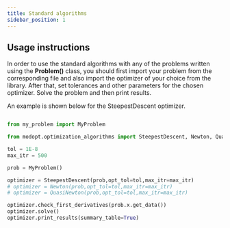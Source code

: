 ```yaml
---
title: Standard algorithms
sidebar_position: 1
---
```


<!-- Currently, modOpt has a fully transparent library of optimization algorithms 
implemented for different types of optimization problems.
The following are the algorithms implemented:

### 1. Steepest-Descent
The implementation can be found 
**[here](https://github.com/LSDOlab/modopt/blob/main/modopt/core/optimization_algorithms/steepest_descent.py)**.

### 2. Newton
The implementation can be found 
**[here](https://github.com/LSDOlab/modopt/blob/main/modopt/core/optimization_algorithms/newton.py)**.


### 3. Quasi-Newton
The implementation can be found 
**[here](https://github.com/LSDOlab/modopt/blob/main/modopt/core/optimization_algorithms/quasi_newton.py)**.

### 4. Newton-Lagrange
The implementation can be found 
**[here](https://github.com/LSDOlab/modopt/blob/main/modopt/core/optimization_algorithms/newton_lagrange.py)**.

### 5. l2-Penalty
The implementation can be found 
**[here](https://github.com/LSDOlab/modopt/blob/main/modopt/core/optimization_algorithms/quadratic_penalty_eq.py)**. -->

## Usage instructions
In order to use the standard algorithms with any of the  problems written using
the **Problem()** class, you should first import your problem from the corresponding file
and also import the optimizer of your choice from the library.
After that, set tolerances and other parameters for the chosen optimizer.
Solve the problem and then print results.

An example is shown below for the SteepestDescent optimizer.

```py

from my_problem import MyProblem

from modopt.optimization_algorithms import SteepestDescent, Newton, QuasiNewton

tol = 1E-8
max_itr = 500

prob = MyProblem()

optimizer = SteepestDescent(prob,opt_tol=tol,max_itr=max_itr)
# optimizer = Newton(prob,opt_tol=tol,max_itr=max_itr)
# optimizer = QuasiNewton(prob,opt_tol=tol,max_itr=max_itr)

optimizer.check_first_derivatives(prob.x.get_data())
optimizer.solve()
optimizer.print_results(summary_table=True)
```